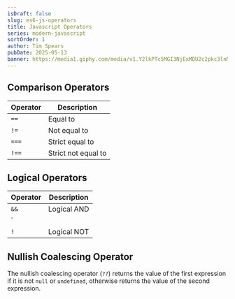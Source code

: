 ```yaml
---
isDraft: false
slug: es6-js-operators
title: Javascript Operators
series: modern-javascript
sortOrder: 1
author: Tim Spears
pubDate: 2025-05-13
banner: https://media1.giphy.com/media/v1.Y2lkPTc5MGI3NjExMDU2c2pkc3lnMzl4aDl0YzVkYmFhdGdtZ2RlOHN0dzgwcjY1MHdhdSZlcD12MV9pbnRlcm5hbF9naWZfYnlfaWQmY3Q9Zw/lXu72d4iKwqek/giphy.gif
---
```



## Comparison Operators

| Operator | Description |
| -------- | ----------- |
| `==`     | Equal to |
| `!=`     | Not equal to |
| `===`    | Strict equal to |
| `!==`    | Strict not equal to |

## Logical Operators

| Operator | Description |
| -------- | ----------- |
| `&&`     | Logical AND |
| `||`     | Logical OR |
| `!`      | Logical NOT |

## Nullish Coalescing Operator

The nullish coalescing operator (`??`) returns the value of the first expression if it is not `null` or `undefined`, otherwise returns the value of the second expression.

<OperatorsSandbox client:load />